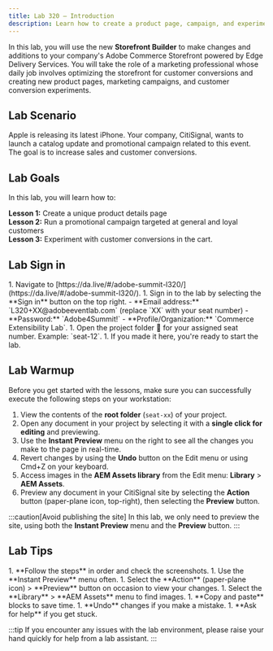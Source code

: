```yaml
---
title: Lab 320 — Introduction
description: Learn how to create a product page, campaign, and experiment in your store.
---
```



In this lab, you will use the new **Storefront Builder** to make changes and additions to your company's Adobe Commerce Storefront powered by Edge Delivery Services. You will take the role of a marketing professional whose daily job involves optimizing the storefront for customer conversions and creating new product pages, marketing campaigns, and customer conversion experiments.

## Lab Scenario

Apple is releasing its latest iPhone. Your company, CitiSignal, wants to launch a catalog update and promotional campaign related to this event. The goal is to increase sales and customer conversions. 

## Lab Goals

In this lab, you will learn how to:

**Lesson 1:** Create a unique product details page <br/>
**Lesson 2:** Run a promotional campaign targeted at general and loyal customers<br/>
**Lesson 3:** Experiment with customer conversions in the cart.

## Lab Sign in

<Steps>
1. Navigate to [https://da.live/#/adobe-summit-l320/](https://da.live/#/adobe-summit-l320/).
1. Sign in to the lab by selecting the **Sign in** button on the top right.
   - **Email address:** `L320+XX@adobeeventlab.com` (replace `XX` with your seat number)
   - **Password:** `Adobe4Summit!`
   - **Profile/Organization:** `Commerce Extensibility Lab`.
1. Open the project folder 📁 for your assigned seat number. Example: `seat-12`.
1. If you made it here, you're ready to start the lab.
</Steps>

<div style="page-break-after: always;"></div>

## Lab Warmup

Before you get started with the lessons, make sure you can successfully execute the following steps on your workstation:

<Steps>

1. View the contents of the **root folder** (`seat-xx`) of your project.
1. Open any document in your project by selecting it with a **single click for editing** and previewing.
1. Use the **Instant Preview** menu on the right to see all the changes you make to the page in real-time.
1. Revert changes by using the **Undo** button on the Edit menu or using Cmd+Z on your keyboard.
1. Access images in the **AEM Assets library** from the Edit menu: **Library** > **AEM Assets**.
1. Preview any document in your CitiSignal site by selecting the **Action** button (paper-plane icon, top-right), then selecting the **Preview** button.

</Steps>

:::caution[Avoid publishing the site]
In this lab, we only need to preview the site, using both the **Instant Preview** menu and the **Preview** button.
:::

## Lab Tips 

<Steps>
1. **Follow the steps** in order and check the screenshots.  
1. Use the **Instant Preview** menu often.  
1. Select the **Action** (paper-plane icon) > **Preview** button on occasion to view your changes.
1. Select the **Library** > **AEM Assets** menu to find images.
1. **Copy and paste** blocks to save time.
1. **Undo** changes if you make a mistake.
1. **Ask for help** if you get stuck.
</Steps>

:::tip
If you encounter any issues with the lab environment, please raise your hand quickly for help from a lab assistant.
:::
